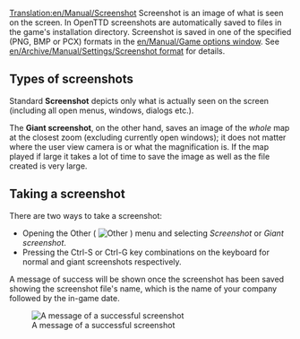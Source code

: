 [[Translation:en/Manual/Screenshot]]
Screenshot is an image of what is seen on the screen. In OpenTTD screenshots are automatically saved to files in the game's installation directory. Screenshot is saved in one of the specified (PNG, BMP or PCX) formats in the [[en/Manual/Game options window]]. See [[en/Archive/Manual/Settings/Screenshot format]] for details.

== Types of screenshots ==

Standard '''Screenshot''' depicts only what is actually seen on the screen (including all open menus, windows, dialogs etc.).

The '''Giant screenshot''', on the other hand, saves an image of the ''whole'' map at the closest zoom (excluding currently open windows); it does not matter where the user view camera is or what the magnification is. If the map played if large it takes a lot of time to save the image as well as the file created is very large.

== Taking a screenshot ==

There are two ways to take a screenshot:
*Opening the Other ( [[File:en/Manual/Manual html 51cda05b.png|Other]] ) menu and selecting ''Screenshot'' or ''Giant screenshot''.
*Pressing the Ctrl-S or Ctrl-G key combinations on the keyboard for normal and giant screenshots respectively.

A message of success will be shown once the screenshot has been saved showing the screenshot file's name, which is the name of your company followed by the in-game date.

[[File:en/Manual/Screenshot successbox.png|none|frame|A message of a successful screenshot]]